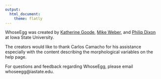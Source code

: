```yaml
---
output:
  html_document:
    theme: flatly
---
```


WhoseEgg was created by [Katherine Goode](https://goodekat.github.io/), [Mike Weber](https://michaeljohnweber.wixsite.com/fisherieslab), and [Philip Dixon](https://pdixon.stat.iastate.edu/) at Iowa State University. 

The creators would like to thank Carlos Camacho for his assistance especially with the content describing the morphological variables on the help page.

For questions and feedback regarding WhoseEgg, please email whoseegg@iastate.edu.